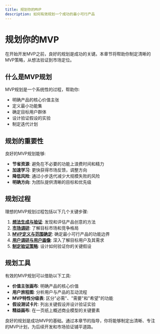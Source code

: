 ```yaml
---
title: 规划你的MVP
description: 如何有效规划一个成功的最小可行产品
---
```


# 规划你的MVP

在开始开发MVP之前，良好的规划是成功的关键。本章节将帮助你制定清晰的MVP策略，从想法验证到市场定位。

## 什么是MVP规划

MVP规划是一个系统性的过程，帮助你:

- 明确产品的核心价值主张
- 定义最小功能集
- 确定目标用户群体
- 设计验证假设的实验
- 制定迭代计划

## 规划的重要性

良好的MVP规划能够:

- **节省资源**: 避免在不必要的功能上浪费时间和精力
- **加速学习**: 更快获得市场反馈，调整方向
- **降低风险**: 通过小步迭代减少大规模失败的风险
- **明确方向**: 为团队提供清晰的目标和优先级

## 规划过程

理想的MVP规划过程包括以下几个关键步骤:

1. **[想法生成与验证](/docs/planning/idea-validation)**: 发现和评估产品创意的方法
2. **[市场调研](/docs/planning/market-research)**: 了解目标市场和竞争格局
3. **[MVP定义与范围确定](/docs/planning/mvp-definition)**: 确定最小可行产品的功能边界
4. **[用户调研与用户画像](/docs/planning/user-research)**: 深入了解目标用户及其需求
5. **[制定验证策略](/docs/planning/validation-strategy)**: 设计如何验证你的关键假设

## 规划工具

有效的MVP规划可以借助以下工具:

- **价值主张画布**: 明确产品的核心价值
- **用户旅程图**: 分析用户与产品的互动流程
- **MVP特性分级表**: 区分"必需"、"需要"和"希望"的功能
- **假设测试卡片**: 列出关键假设并设计验证实验
- **精益画布**: 在一页纸上概述商业模型的关键要素

良好的规划是成功MVP的基础。通过本章节的指导，你将能够制定出清晰、专注的MVP计划，为后续开发和市场验证铺平道路。 
